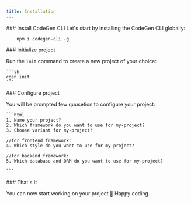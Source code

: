 ```yaml
---
title: Installation
---
```



<Steps>

<Step>
 ### Install CodeGen CLI
 Let's start by installing the CodeGen CLI globally:

```package-install 
    npm i codegen-cli -g
```
</Step>

<Step>
 ### Initialize project

Run the ```init``` command to create a new project of your choice:

    ```sh 
    cgen init
    ```
</Step>

<Step>
 ### Configure project

 You will be prompted few quusetion to configure your project:

    ```html
    1. Name your project?
    2. Which framework do you want to use for my-project?
    3. Choose variant for my-project?
    
    //for frontend framework:
    4. Which style do you want to use for my-project?
    
    //for backend framework:
    5. Which database and ORM do you want to use for my-project?

    ```
</Step>

<Step>
### That's It

You can now start working on your project 🎉 Happy coding.

</Step>

</Steps>




